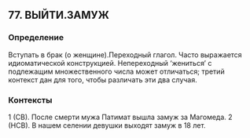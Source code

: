 ## 77. ВЫЙТИ.ЗАМУЖ
### Определение
Вступать в брак (о женщине).Переходный глагол. Часто выражается идиоматической конструкцией. Непереходный ‘жениться’ с подлежащим множественного числа может отличаться; третий контекст дан для того, чтобы различать эти два случая.

### Контексты
1 (СВ). После смерти мужа Патимат вышла замуж за Магомеда. 2 (НСВ). В нашем селении девушки выходят замуж в 18 лет.

